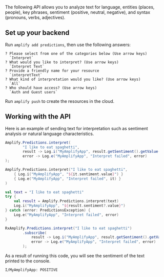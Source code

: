 The following API allows you to analyze text for language, entities (places, people), key phrases, sentiment (positive, neutral, negative), and syntax (pronouns, verbs, adjectives).

## Set up your backend

Run `amplify add predictions`, then use the following answers:

```console
? Please select from one of the categories below (Use arrow keys)
  `Interpret`
? What would you like to interpret? (Use arrow keys)
  `Interpret Text`
? Provide a friendly name for your resource
  `interpretText`
? What kind of interpretation would you like? (Use arrow keys)
  `All`
? Who should have access? (Use arrow keys)
  `Auth and Guest users`
```

Run `amplify push` to create the resources in the cloud.

## Working with the API

Here is an example of sending text for interpretation such as sentiment analysis or natural language characteristics.

<BlockSwitcher>
<CodeBlock name="Java">

```java
Amplify.Predictions.interpret(
        "I like to eat spaghetti",
        result -> Log.i("MyAmplifyApp", result.getSentiment().getValue().toString()),
        error -> Log.e("MyAmplifyApp", "Interpret failed", error)
);
```

</CodeBlock>
<CodeBlock name="Kotlin - Callbacks">

```kotlin
Amplify.Predictions.interpret("I like to eat spaghetti",
    { Log.i("MyAmplifyApp", "${it.sentiment.value}") }
    { Log.e("MyAmplifyApp", "Interpret failed", it) }
)
```

</CodeBlock>
<CodeBlock name="Kotlin - Coroutines (Beta)">

```kotlin
val text = "I like to eat spaghetti"
try {
    val result = Amplify.Predictions.interpret(text)
    Log.i("MyAmplifyApp", "${result.sentiment?.value}")
} catch (error: PredictionsException) {
    Log.e("MyAmplifyApp", "Interpret failed", error)
}
```

</CodeBlock>
<CodeBlock name="RxJava">

```java
RxAmplify.Predictions.interpret("I like to eat spaghetti")
        .subscribe(
            result -> Log.i("MyAmplifyApp", result.getSentiment().getValue().toString()),
            error -> Log.e("MyAmplifyApp", "Interpret failed", error)
        );
```

</CodeBlock>
</BlockSwitcher>

As a result of running this code, you will see the sentiment of the text printed to the console.

```console
I/MyAmplifyApp: POSITIVE
```
